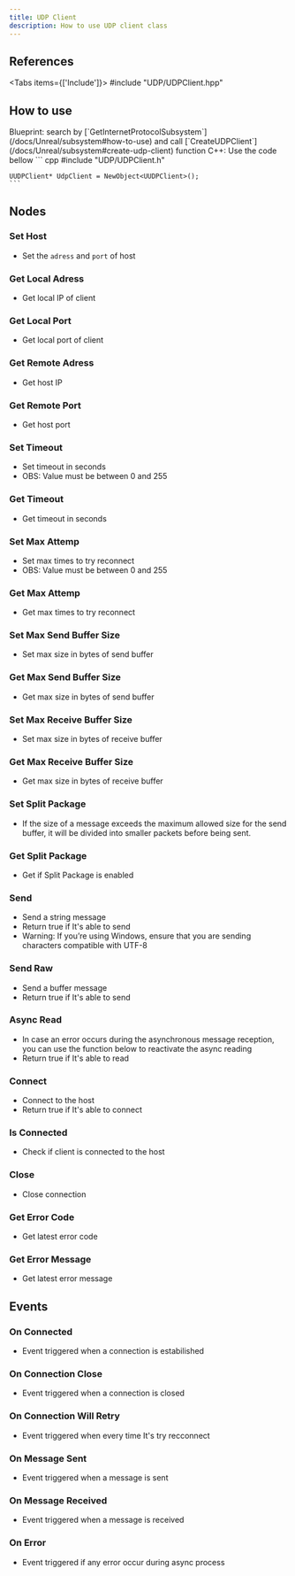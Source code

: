 ```yaml
---
title: UDP Client
description: How to use UDP client class
---
```



## References
 
<Tabs items={['Include']}>
    <Tab value="Include">#include "UDP/UDPClient.hpp"</Tab>
</Tabs>

## How to use

<Steps>
  <Step>
    Blueprint: search by [`GetInternetProtocolSubsystem`](/docs/Unreal/subsystem#how-to-use) and call [`CreateUDPClient`](/docs/Unreal/subsystem#create-udp-client) function
  </Step>
  <Step>
    C++: Use the code bellow
    ``` cpp
    #include "UDP/UDPClient.h"

    UUDPClient* UdpClient = NewObject<UUDPClient>();
    ```
  </Step>
</Steps>

## Nodes

### Set Host

* Set the `adress` and `port` of host
<ImageZoom src="/img/udp/sethost.png" width={170} height={164} />

### Get Local Adress

* Get local IP of client
<ImageZoom src="/img/udp/getlocaladress.png" width={227} height={76} />

### Get Local Port

* Get local port of client
<ImageZoom src="/img/udp/getlocalport.png" width={227} height={76} />

### Get Remote Adress

* Get host IP
<ImageZoom src="/img/udp/getremotehost.png" width={227} height={76} />

### Get Remote Port

* Get host port
<ImageZoom src="/img/udp/getremotehost.png" width={227} height={76} />

### Set Timeout

* Set timeout in seconds
* OBS: Value must be between 0 and 255
<ImageZoom src="/img/udp/settimeout.png" width={170} height={134} />

### Get Timeout

* Get timeout in seconds
<ImageZoom src="/img/udp/gettimeout.png" width={227} height={76} />

### Set Max Attemp

* Set max times to try reconnect
* OBS: Value must be between 0 and 255
<ImageZoom src="/img/udp/setmaxattemp.png" width={170} height={134} />

### Get Max Attemp

* Get max times to try reconnect
<ImageZoom src="/img/udp/getmaxattemp.png" width={227} height={76} />

### Set Max Send Buffer Size

* Set max size in bytes of send buffer
<ImageZoom src="/img/udp/setmaxsendbuffer.png" width={213} height={134} />

### Get Max Send Buffer Size

* Get max size in bytes of send buffer
<ImageZoom src="/img/udp/getmaxsendbuffer.png" width={227} height={76} />

### Set Max Receive Buffer Size

* Set max size in bytes of receive buffer
<ImageZoom src="/img/udp/setmaxreceivebuffer.png" width={230} height={134} />

### Get Max Receive Buffer Size

* Get max size in bytes of receive buffer
<ImageZoom src="/img/udp/getmaxreceivebuffer.png" width={231} height={76} />

### Set Split Package

* If the size of a message exceeds the maximum allowed size for the send buffer, it will be divided into smaller packets before being sent.
<ImageZoom src="/img/udp/setsplitpackage.png" width={170} height={136} />

### Get Split Package

* Get if Split Package is enabled
<ImageZoom src="/img/udp/getsplitpackage.png" width={227} height={76} />

### Send

* Send a string message
* Return true if It's able to send
* Warning: If you’re using Windows, ensure that you are sending characters compatible with UTF-8
<ImageZoom src="/img/udp/send.png" width={229} height={134} />

### Send Raw

* Send a buffer message
* Return true if It's able to send
<ImageZoom src="/img/udp/sendraw.png" width={227} height={130} />

### Async Read

* In case an error occurs during the asynchronous message reception, you can use the function below to reactivate the async reading
* Return true if It's able to read
<ImageZoom src="/img/udp/asyncread.png" width={226} height={104} />

### Connect

* Connect to the host
* Return true if It's able to connect
<ImageZoom src="/img/udp/connect.png" width={207} height={94} />

### Is Connected

* Check if client is connected to the host
<ImageZoom src="/img/udp/isconnected.png" width={227} height={76} />

### Close

* Close connection
<ImageZoom src="/img/udp/close.png" width={170} height={104} />

### Get Error Code

* Get latest error code
<ImageZoom src="/img/udp/geterrorcode.png" width={227} height={76} />

### Get Error Message

* Get latest error message
<ImageZoom src="/img/udp/geterrormessage.png" width={227} height={76} />

## Events

### On Connected

* Event triggered when a connection is estabilished
<ImageZoom src="/img/udp/onconnected.png" width={225} height={186} />

### On Connection Close

* Event triggered when a connection is closed
<ImageZoom src="/img/udp/onconnectionclose.png" width={263} height={186} />

### On Connection Will Retry

* Event triggered when every time It's try recconnect
<ImageZoom src="/img/udp/onconnectionwillretry.png" width={286} height={212} />

### On Message Sent

* Event triggered when a message is sent
<ImageZoom src="/img/udp/onmessagesent.png" width={246} height={212} />

### On Message Received

* Event triggered when a message is received
<ImageZoom src="/img/udp/onmessagereceived.png" width={272} height={238} />

### On Error

* Event triggered if any error occur during async process
<ImageZoom src="/img/udp/onerror.png" width={192} height={238} />

